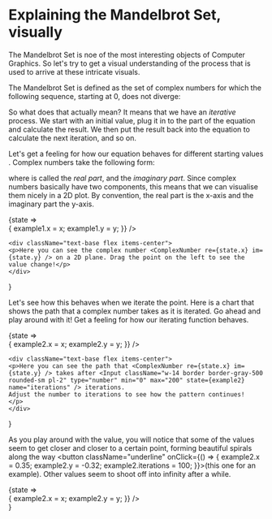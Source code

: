 

# Explaining the Mandelbrot Set, visually

The Mandelbrot Set is noe of the most interesting objects of Computer Graphics.
So let's try to get a visual understanding of the process that is used to arrive at these intricate visuals.

The Mandelbrot Set is defined as the set of complex numbers <InlineMath math="c" /> for which the following sequence, starting at 0, does not diverge: 

<div>
<BlockMath math={`z_{n+1}=z_{n}^{2}+c`} />
</div>

So what does that actually mean? It means that we have an _iterative_ process. We start with an initial value, plug it in to the <InlineMath math="z_{n}" /> part of the equation and calculate the result. We then put the result back into the equation to calculate the next iteration, and so on.

Let's get a feeling for how our equation behaves for different starting values <InlineMath math="c" />. Complex numbers take the following form:

<div>
<BlockMath math="a+ib" />
</div>

where <InlineMath math="a" /> is called the *real part*, and <InlineMath math="b" /> the *imaginary part*. Since complex numbers basically have two components, this means that we can visualise them nicely in a 2D plot. By convention, the real part is the x-axis and the imaginary part the y-axis.


<Observe state={example1}>
{state => <div className="flex gap-10">
	<Complex2D
		{...state}
		onChange={({ x, y }) => {
			example1.x = x;
			example1.y = y;
		}}
	/>

	<div className="text-base flex items-center">
	<p>Here you can see the complex number <ComplexNumber re={state.x} im={state.y} /> on a 2D plane. Drag the point on the left to see the value change!</p>
	</div>
</div>}
</Observe>


Let's see how this behaves when we iterate the point. Here is a chart that shows the path that a complex number takes as it is iterated. Go ahead and play around with it! Get a feeling for how our iterating function behaves.

<Observe state={example2}>
{state => <div className="flex gap-10">
	<Iterate2D {...state}
			onChange={({ x, y }) => {
				example2.x = x;
				example2.y = y;
			}}
	 />
	
	<div className="text-base flex items-center">
	<p>Here you can see the path that <ComplexNumber re={state.x} im={state.y} /> takes after <Input className="w-14 border border-gray-500 rounded-sm pl-2" type="number" min="0" max="200" state={example2} name="iterations" /> iterations.
	Adjust the number to iterations to see how the pattern continues!
	</p>
	</div>
</div>}
</Observe>

As you play around with the value, you will notice that some of the values seem to get closer and closer to a certain point, forming beautiful spirals along the way <button className="underline" onClick={() => {
	example2.x = 0.35;
	example2.y = -0.32;
	example2.iterations = 100;
}}>(this one for an example)</button>.
Other values seem to shoot off into infinity after a while.

<Observe state={example2}>
{state => <div className="grid">
<Mandelbrot iterations={example2.iterations} className="col-span-full row-span-full" />
<Iterate2D {...state} lineColor="#999" lineWidth={2} className="col-span-full row-span-full"
		onChange={({ x, y }) => {
			example2.x = x;
			example2.y = y;
		}}
 />
 </div>}
 </Observe>